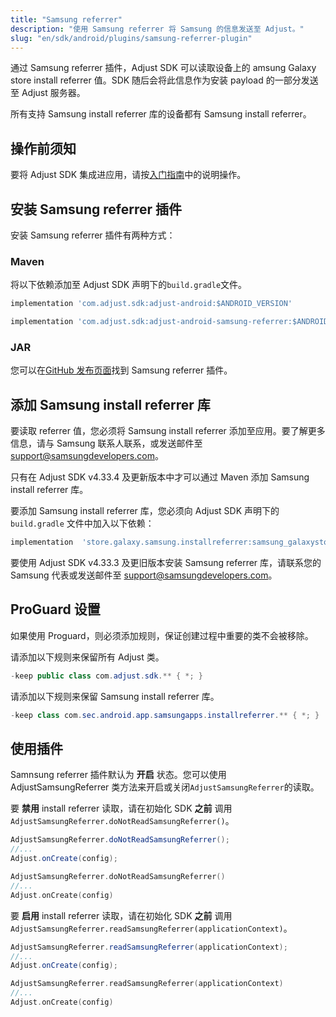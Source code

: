 ```yaml
---
title: "Samsung referrer"
description: "使用 Samsung referrer 将 Samsung 的信息发送至 Adjust。"
slug: "en/sdk/android/plugins/samsung-referrer-plugin"
---
```

通过 Samsung referrer 插件，Adjust SDK 可以读取设备上的 amsung Galaxy store install referrer 值。SDK 随后会将此信息作为安装 payload 的一部分发送至 Adjust 服务器。

所有支持 Samsung install referrer 库的设备都有 Samsung install referrer。

操作前须知
-----

要将 Adjust SDK 集成进应用，请按[入门指南](/en/sdk/android)中的说明操作。

安装 Samsung referrer 插件
----------------------

安装 Samsung referrer 插件有两种方式：

### Maven

将以下依赖添加至 Adjust SDK 声明下的`build.gradle`文件。

```groovy
implementation 'com.adjust.sdk:adjust-android:$ANDROID_VERSION'

implementation 'com.adjust.sdk:adjust-android-samsung-referrer:$ANDROID_VERSION'
```

### JAR

您可以在[GitHub 发布页面](https://github.com/adjust/android_sdk/releases/latest)找到 Samsung referrer 插件。

添加 Samsung install referrer 库
-----------------------------

要读取 referrer 值，您必须将 Samsung install referrer 添加至应用。要了解更多信息，请与 Samsung 联系人联系，或发送邮件至 [support@samsungdevelopers.com](mailto:support@samsungdevelopers.com)。
<accordion title="Adjust SDK v4.33.4 及更新版本"> <callout type="important"> 

只有在 Adjust SDK v4\.33\.4 及更新版本中才可以通过 Maven 添加 Samsung install referrer 库。
</Callout> 

要添加 Samsung install referrer 库，您必须向 Adjust SDK 声明下的 `build.gradle` 文件中加入以下依赖：

```groovy
implementation  'store.galaxy.samsung.installreferrer:samsung_galaxystore_install_referrer:3.0.1'
```

</Accordion> <accordion title="Adjust SDK v4.33.3 及更旧版本"> 

要使用 Adjust SDK v4\.33\.3 及更旧版本安装 Samsung referrer 库，请联系您的 Samsung 代表或发送邮件至 [support@samsungdevelopers.com](mailto:support@samsungdevelopers.com)。
</Accordion> 

ProGuard 设置
-----------

如果使用 Proguard，则必须添加规则，保证创建过程中重要的类不会被移除。

请添加以下规则来保留所有 Adjust 类。

```java
-keep public class com.adjust.sdk.** { *; }
```

请添加以下规则来保留 Samsung install referrer 库。

```java
-keep class com.sec.android.app.samsungapps.installreferrer.** { *; }
```

使用插件
----

Samnsung referrer 插件默认为 **开启** 状态。您可以使用 AdjustSamsungReferrer 类方法来开启或关闭`AdjustSamsungReferrer`的读取。

要 **禁用** install referrer 读取，请在初始化 SDK **之前** 调用 `AdjustSamsungReferrer.doNotReadSamsungReferrer()`。
<tabs> <tab title="Java" sync="java"> 

```java
AdjustSamsungReferrer.doNotReadSamsungReferrer();
//...
Adjust.onCreate(config);
```

</Tab> <tab title="Kotlin" sync="kotlin" > 

```kotlin
AdjustSamsungReferrer.doNotReadSamsungReferrer()
//...
Adjust.onCreate(config)
```

</Tab> </Tabs> 

要 **启用** install referrer 读取，请在初始化 SDK **之前** 调用 `AdjustSamsungReferrer.readSamsungReferrer(applicationContext)`。
<tabs> <tab title="Java" sync="java"> 

```java
AdjustSamsungReferrer.readSamsungReferrer(applicationContext);
//...
Adjust.onCreate(config);
```

</Tab> <tab title="Kotlin" sync="kotlin" > 

```kotlin
AdjustSamsungReferrer.readSamsungReferrer(applicationContext)
//...
Adjust.onCreate(config)
```

</Tab> </Tabs>


